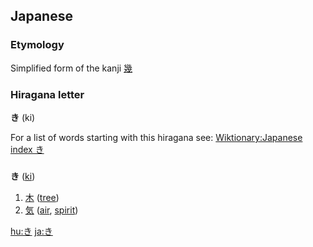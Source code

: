 == Japanese ==
===Etymology===
Simplified form of the kanji [[幾]]

===Hiragana letter===
'''き''' (ki)

For a list of words starting with this hiragana see: [[Wiktionary:Japanese index き]]

=== {{Furigana}} ===

'''き''' ([[ki]])

# [[木]] ([[tree]])
# [[気]] ([[air]], [[spirit]])


[[hu:き]]
[[ja:き]]